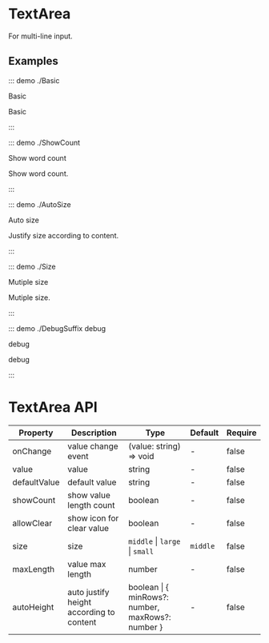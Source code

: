 # TextArea

For multi-line input.

## Examples

::: demo ./Basic

Basic

Basic

:::

::: demo ./ShowCount

Show word count

Show word count.

:::

::: demo ./AutoSize

Auto size

Justify size according to content.

:::

::: demo ./Size

Mutiple size

Mutiple size.

:::

::: demo ./DebugSuffix debug

debug

debug

:::

# TextArea API

| Property | Description | Type | Default | Require |
| --- | --- | --- | --- | --- |
| onChange | value change event | (value: string) => void | - | false |
| value | value | string | - | false |
| defaultValue | default value | string | - | false |
| showCount | show value length count | boolean | - | false |
| allowClear | show icon for clear value | boolean | - | false |
| size | size | `middle` \| `large` \| `small` | `middle` | false |
| maxLength | value max length | number | - | false |
| autoHeight | auto justify height according to content | boolean \| \{ minRows?: number, maxRows?: number \} | - | false |
